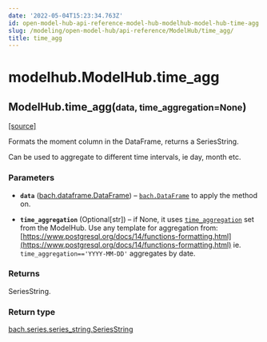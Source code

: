 ```yaml
---
date: '2022-05-04T15:23:34.763Z'
id: open-model-hub-api-reference-model-hub-modelhub-model-hub-time-agg
slug: /modeling/open-model-hub/api-reference/ModelHub/time_agg/
title: time_agg
---
```


# modelhub.ModelHub.time_agg

<div className="method">

<h2 className="signature-method"><span className="additional-name">ModelHub.</span><span className="name">time_agg(</span><small className="parameter-list"><span className="parameter" id="data">data</span>, <span className="parameter" id="time_aggregation">time_aggregation=None</span></small>)</h2>


&#8203;<span className="view-source">[[source]](https://github.com/objectiv/objectiv-analytics/blob/main/modelhub/modelhub/modelhub.py)</span>

<div className="content">

Formats the moment column in the DataFrame, returns a SeriesString.

Can be used to aggregate to different time intervals, ie day, month etc.


### Parameters

* **`data`** ([bach.dataframe.DataFrame](/docs/modeling/bach/api-reference/DataFrame)) – [`bach.DataFrame`](/docs/modeling/bach/api-reference/DataFrame) to apply the method on.


* **`time_aggregation`** (Optional[str]) – if None, it uses [`time_aggregation`](/docs/modeling/open-model-hub/api-reference/ModelHub/modelhub.ModelHub.time-aggregation) set from the
ModelHub. Use any template for aggregation from:
[https://www.postgresql.org/docs/14/functions-formatting.html](https://www.postgresql.org/docs/14/functions-formatting.html)
ie. `time_aggregation=='YYYY-MM-DD'` aggregates by date.





### Returns

SeriesString.



### Return type

[bach.series.series_string.SeriesString](/docs/modeling/bach/api-reference/Series/String)



</div>


</div>
